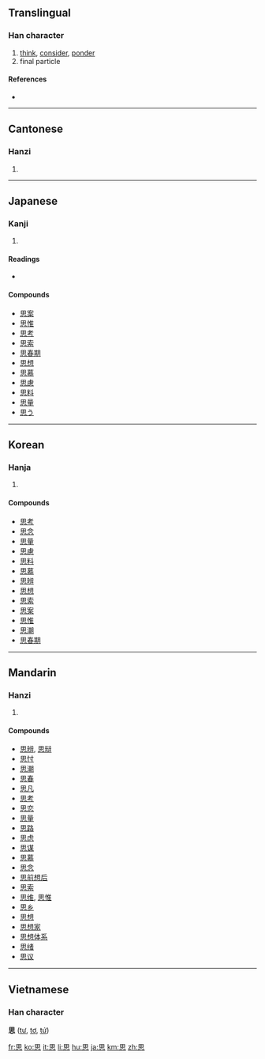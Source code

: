 {{also|恖}}
==Translingual==

===Han character===
{{Han char|rn=61|rad=心|as=05|sn=9|four=6033<sub>0</sub>|canj=田心 (WP)|ids=⿱[[田]][[心]]}}

# [[think]], [[consider]], [[ponder]]
# final particle

====References====
* {{Han ref|kx=0381.040|dkj=10462|dj=0709.070|hdz=42280.040|uh=601D|ud=24605|bh=ABE4|bd=44004}}

----

==Cantonese==

===Hanzi===
{{yue-hanzi|jyut=|y=si1}}

# {{defn|Cantonese}}

----

==Japanese==

===Kanji===
{{ja-kanji|grade=2|rs=心05}}

# {{defn|Japanese}}

====Readings====
* {{ja-readings|on=[[し]] (shi)|kun=[[おもう]] (omou), [[おもい]] (omoi)}}

====Compounds====
* [[思案]]
* [[思惟]]
* [[思考]]
* [[思索]]
* [[思春期]]
* [[思想]]
* [[思慕]]
* [[思慮]]
* [[思料]]
* [[思量]]
* [[思う]]

----

==Korean==

===Hanja===
{{ko-hanja|hangeul=사|eumhun=|rv=sa|mr=sa|y=sa}}

# {{defn|Korean}}

====Compounds====
* [[思考]]
* [[思念]]
* [[思量]]
* [[思慮]]
* [[思料]]
* [[思慕]]
* [[思辨]]
* [[思想]]
* [[思索]]
* [[思案]]
* [[思惟]]
* [[思潮]]
* [[思春期]]

----

==Mandarin==

===Hanzi===
{{cmn-hanzi|pin=[[sī]] ([[si1]])|wg=ssu<sup>1</sup>}}

# {{defn|Mandarin}}

====Compounds====
* [[思辨]], [[思辩]]
* [[思忖]]
* [[思潮]]
* [[思春]]
* [[思凡]]
* [[思考]]
* [[思恋]]
* [[思量]]
* [[思路]]
* [[思虑]]
* [[思谋]]
* [[思慕]]
* [[思念]]
* [[思前想后]]
* [[思索]]
* [[思维]], [[思惟]]
* [[思乡]]
* [[思想]]
* [[思想家]]
* [[思想体系]]
* [[思绪]]
* [[思议]]

----

==Vietnamese==

===Han character===
'''思''' ([[tư]], [[tơ]], [[tứ]])

[[fr:思]]
[[ko:思]]
[[it:思]]
[[li:思]]
[[hu:思]]
[[ja:思]]
[[km:思]]
[[zh:思]]